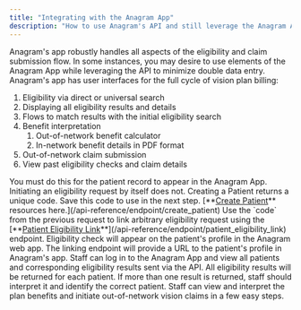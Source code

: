 ```yaml
---
title: "Integrating with the Anagram App"
description: "How to use Anagram's API and still leverage the Anagram App"
---
```


Anagram's app robustly handles all aspects of the eligibility and claim submission flow. In some instances, you may desire to use elements of the Anagram App while leveraging the API to minimize double data entry. Anagram's app has user interfaces for the full cycle of vision plan billing:

1. Eligibility via direct or universal search
2. Displaying all eligibility results and details
3. Flows to match results with the initial eligibility search
4. Benefit interpretation 
   1. Out-of-network benefit calculator
   2. In-network benefit details in PDF format
5. Out-of-network claim submission
6. View past eligibility checks and claim details

<Card title="Pushing Patients to Anagram APP via API" icon="file-import">
  <Steps>
    <Step title="Create Patient">
      You must do this for the patient record to appear in the Anagram App. Initiating an eligibility request by itself does not. Creating a Patient returns a unique code. Save this code to use in the next step. [**<u>Create Patient</u>** resources here.](/api-reference/endpoint/create_patient)
    </Step>
    <Step title="Initiate Eligibility Request and link it with the patient">
      Use the `code` from the previous request to link arbitrary eligibility request using the [**<u>Patient Eligibility Link</u>**](/api-reference/endpoint/patient_eligibility_link) endpoint. Eligibility check will appear on the patient's profile in the Anagram web app.
    </Step>
    <Step title="Redirect your user">
      The linking endpoint will provide a URL to the patient's profile in Anagram's app.
    </Step>
  </Steps>
</Card>

<Card title="Continue in the Anagram App" icon="laptop-binary">
  <Steps>
    <Step title="View Patients and Eligibiltiy Results">
      Staff can log in to the Anagram App and view all patients and corresponding eligibility results sent via the API.
    </Step>
    <Step title="Matching Eligibility Results">
      All eligibility results will be returned for each patient. If more than one result is returned, staff should interpret it and identify the correct patient.
    </Step>
    <Step title="Benefit Interpretation and Claim Submission">
      Staff can view and interpret the plan benefits and initiate out-of-network vision claims in a few easy steps. 
    </Step>
  </Steps>
</Card>